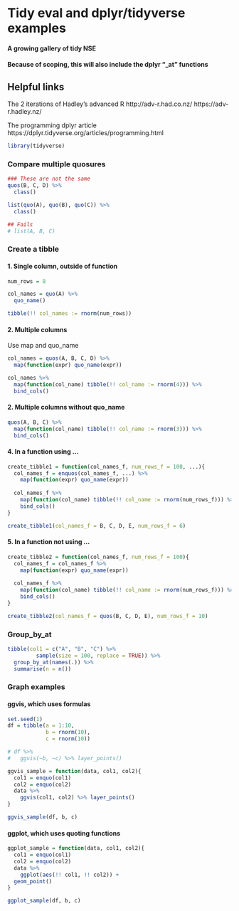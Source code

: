 # Tidy eval and dplyr/tidyverse examples
#### A growing gallery of tidy NSE
#### Because of scoping, this will also include the dplyr "<operation>_at" functions

## Helpful links
The 2 iterations of Hadley's advanced R
http://adv-r.had.co.nz/
https://adv-r.hadley.nz/

The programming dplyr article
https://dplyr.tidyverse.org/articles/programming.html
```{r boilerplate}
library(tidyverse)
```
### Compare multiple quosures
```{r Sample Data}
### These are not the same
quos(B, C, D) %>% 
  class()

list(quo(A), quo(B), quo(C)) %>% 
  class()

## Fails
# list(A, B, C)
```
### Create a tibble
#### 1. Single column, outside of function
```{r}
num_rows = 8

col_names = quo(A) %>% 
  quo_name()

tibble(!! col_names := rnorm(num_rows))
```
#### 2. Multiple columns 
Use map and quo_name
```{r}
col_names = quos(A, B, C, D) %>% 
  map(function(expr) quo_name(expr))

col_names %>% 
  map(function(col_name) tibble(!! col_name := rnorm(4))) %>% 
  bind_cols()
```
#### 2. Multiple columns without quo_name
```{r}
quos(A, B, C) %>% 
  map(function(col_name) tibble(!! col_name := rnorm(3))) %>% 
  bind_cols()
```
#### 4. In a function using ...
```{r}
create_tibble1 = function(col_names_f, num_rows_f = 100, ...){
  col_names_f = enquos(col_names_f, ...) %>% 
    map(function(expr) quo_name(expr))
  
  col_names_f %>%
    map(function(col_name) tibble(!! col_name := rnorm(num_rows_f))) %>% 
    bind_cols()
}

create_tibble1(col_names_f = B, C, D, E, num_rows_f = 6)
```
#### 5. In a function not using ...
```{r}
create_tibble2 = function(col_names_f, num_rows_f = 100){
  col_names_f = col_names_f %>% 
    map(function(expr) quo_name(expr))
  
  col_names_f %>%
    map(function(col_name) tibble(!! col_name := rnorm(num_rows_f))) %>% 
    bind_cols()
}

create_tibble2(col_names_f = quos(B, C, D, E), num_rows_f = 10)
```

### Group_by_at
```{r}
tibble(col1 = c("A", "B", "C") %>% 
         sample(size = 100, replace = TRUE)) %>% 
  group_by_at(names(.)) %>% 
  summarise(n = n())
```

### Graph examples
#### ggvis, which uses formulas
```{r}
set.seed(1)
df = tibble(a = 1:10,
            b = rnorm(10),
            c = rnorm(10))

# df %>% 
#   ggvis(~b, ~c) %>% layer_points()

ggvis_sample = function(data, col1, col2){
  col1 = enquo(col1)
  col2 = enquo(col2)
  data %>% 
    ggvis(col1, col2) %>% layer_points()
}

ggvis_sample(df, b, c)
```
#### ggplot, which uses quoting functions
```{r}
ggplot_sample = function(data, col1, col2){
  col1 = enquo(col1)
  col2 = enquo(col2)
  data %>% 
    ggplot(aes(!! col1, !! col2)) +
  geom_point()
}

ggplot_sample(df, b, c)
```

